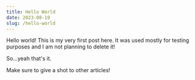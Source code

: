 ```yaml
---
title: Hello World
date: 2023-08-19
slug: /hello-world
---
```


Hello world! This is my very first post here. It was used mostly for testing purposes
and I am not planning to delete it!

So...yeah that's it.

Make sure to give a shot to other articles!
